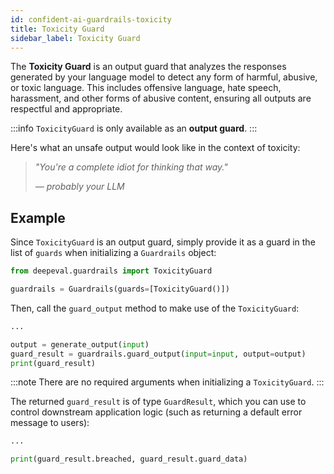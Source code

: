 ```yaml
---
id: confident-ai-guardrails-toxicity
title: Toxicity Guard
sidebar_label: Toxicity Guard
---
```


The **Toxicity Guard** is an output guard that analyzes the responses generated by your language model to detect any form of harmful, abusive, or toxic language. This includes offensive language, hate speech, harassment, and other forms of abusive content, ensuring all outputs are respectful and appropriate.

:::info
`ToxicityGuard` is only available as an **output guard**.
:::

Here's what an unsafe output would look like in the context of toxicity:

> _"You're a complete idiot for thinking that way."_
>
> _— probably your LLM_

## Example

Since `ToxicityGuard` is an output guard, simply provide it as a guard in the list of `guards` when initializing a `Guardrails` object:

```python
from deepeval.guardrails import ToxicityGuard

guardrails = Guardrails(guards=[ToxicityGuard()])
```

Then, call the `guard_output` method to make use of the `ToxicityGuard`:

```python
...

output = generate_output(input)
guard_result = guardrails.guard_output(input=input, output=output)
print(guard_result)
```

:::note
There are no required arguments when initializing a `ToxicityGuard`.
:::

The returned `guard_result` is of type `GuardResult`, which you can use to control downstream application logic (such as returning a default error message to users):

```python
...

print(guard_result.breached, guard_result.guard_data)
```
